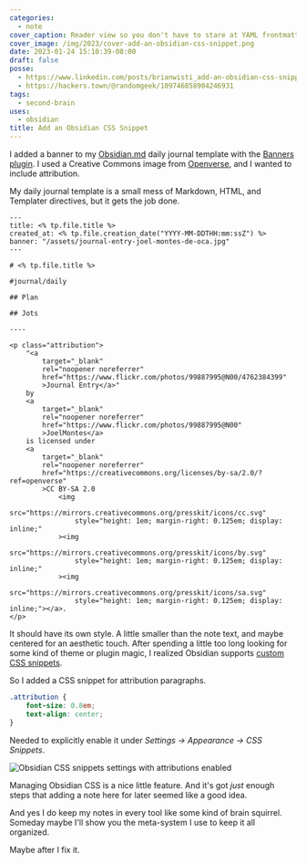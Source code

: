 ```yaml
---
categories:
  - note
cover_caption: Reader view so you don't have to stare at YAML frontmatter
cover_image: /img/2023/cover-add-an-obsidian-css-snippet.png
date: 2023-01-24 15:10:39-08:00
draft: false
posse:
  - https://www.linkedin.com/posts/brianwisti_add-an-obsidian-css-snippet-activity-7023799094020100096-TwUn
  - https://hackers.town/@randomgeek/109746858904246931
tags:
  - second-brain
uses:
  - obsidian
title: Add an Obsidian CSS Snippet
---
```


I added a banner to my [Obsidian.md][obsidian] daily journal template with the [Banners plugin][banners].
I used a Creative Commons image from [Openverse][openverse], and I wanted to
include attribution.

My daily journal template is a small mess of Markdown, HTML, and Templater directives, but
it gets the job done.

```text title="_templates/journal-daily.md" {% process=false %}
---
title: <% tp.file.title %>
created_at: <% tp.file.creation_date("YYYY-MM-DDTHH:mm:ssZ") %>
banner: "/assets/journal-entry-joel-montes-de-oca.jpg"
---

# <% tp.file.title %>

#journal/daily

## Plan

## Jots

----

<p class="attribution">
    "<a
        target="_blank"
        rel="noopener noreferrer"
        href="https://www.flickr.com/photos/99887995@N00/4762384399"
        >Journal Entry</a>"
    by
    <a
        target="_blank"
        rel="noopener noreferrer"
        href="https://www.flickr.com/photos/99887995@N00"
        >JoelMontes</a>
    is licensed under
    <a
        target="_blank"
        rel="noopener noreferrer"
        href="https://creativecommons.org/licenses/by-sa/2.0/?ref=openverse"
        >CC BY-SA 2.0
            <img
                src="https://mirrors.creativecommons.org/presskit/icons/cc.svg"
                style="height: 1em; margin-right: 0.125em; display: inline;"
            ><img
                src="https://mirrors.creativecommons.org/presskit/icons/by.svg"
                style="height: 1em; margin-right: 0.125em; display: inline;"
            ><img
                src="https://mirrors.creativecommons.org/presskit/icons/sa.svg"
                style="height: 1em; margin-right: 0.125em; display: inline;"></a>.
</p>
```

It should have its own style. A little smaller than the note text, and maybe
centered for an aesthetic touch. After spending a little too long looking for
some kind of theme or plugin magic, I realized Obsidian supports [custom CSS
snippets][obsidian-css].

So I added a CSS snippet for attribution paragraphs.

```css title=".obsidian/snippets/attributions.css"
.attribution {
    font-size: 0.8em;
    text-align: center;
}
```

Needed to explicitly enable it under *Settings → Appearance → CSS
Snippets*.

![Obsidian CSS snippets settings with attributions enabled](@img/2023/obsidian-enable-css-snippet.png)

Managing Obsidian CSS is a nice little feature. And it's got *just* enough steps that adding a note
here for later seemed like a good idea.

And yes I do keep my notes in every tool like some kind of brain squirrel.
Someday maybe I'll show you the meta-system I use to keep it all organized.

Maybe after I fix it.

[obsidian]: https://obsidian.md
[openverse]: https://wordpress.org/openverse/
[banners]: https://github.com/noatpad/obsidian-banners
[obsidian-css]: https://publish.obsidian.md/hub/04+-+Guides%2C+Workflows%2C+%26+Courses/Guides/How+to+Style+Obsidian
